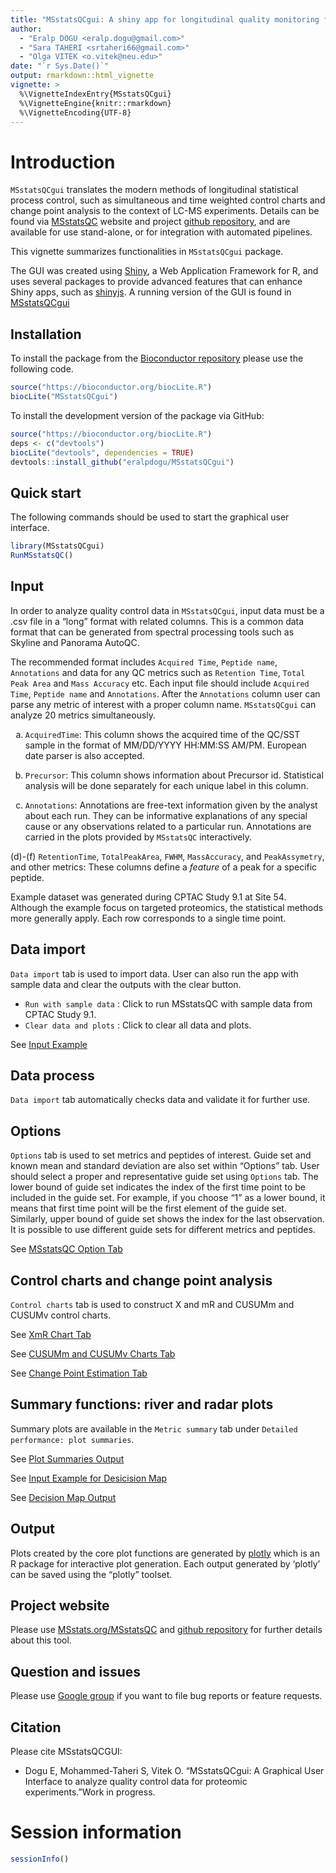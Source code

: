 ```yaml
---
title: "MSstatsQCgui: A shiny app for longitudinal quality monitoring for proteomic experiments"
author:
  - "Eralp DOGU <eralp.dogu@gmail.com>" 
  - "Sara TAHERI <srtaheri66@gmail.com>" 
  - "Olga VITEK <o.vitek@neu.edu>" 
date: "`r Sys.Date()`"
output: rmarkdown::html_vignette
vignette: >
  %\VignetteIndexEntry{MSstatsQCgui}
  %\VignetteEngine{knitr::rmarkdown}
  %\VignetteEncoding{UTF-8}
---
```


# Introduction 

`MSstatsQCgui` translates the modern methods of longitudinal statistical process control, such as simultaneous and time weighted control charts and change point analysis to the context of LC-MS experiments. Details can be found via [MSstatsQC](www.msstats.org/msstatsqc) website and project [github repository](https://github.com/eralpdogu/MSstatsQCgui), and are available for use stand-alone, or for integration with automated pipelines. 

This vignette summarizes functionalities in `MSstatsQCgui` package. 

The GUI was created using [Shiny](https://shiny.rstudio.com/), 
a Web Application Framework for R, and uses
several packages to provide advanced features that can enhance Shiny apps, 
such as [shinyjs](https://github.com/daattali/shinyjs). A running version of the GUI is found in [MSstatsQCgui](https://eralpdogu.shinyapps.io/msstatsqc/)

## Installation
To install the package from the [Bioconductor repository](http://bioconductor.org/packages/MSstatsQCGUI/) please use the following
code. 
```r
source("https://bioconductor.org/biocLite.R")
biocLite("MSstatsQCgui")
```

To install the development version of the package via GitHub:

```r
source("https://bioconductor.org/biocLite.R")
deps <- c("devtools")
biocLite("devtools", dependencies = TRUE)
devtools::install_github("eralpdogu/MSstatsQCgui")
```

## Quick start

The following commands should be used to start the graphical user interface.

```r
library(MSstatsQCgui)
RunMSstatsQC()
```

## Input

In order to analyze quality control data in `MSstatsQCgui`, input data must be a .csv file in a "long" format with related columns. This is a common data format that can be generated from spectral processing tools such as Skyline and Panorama AutoQC.

The recommended format includes `Acquired Time`, `Peptide name`, `Annotations` and data for any QC metrics such as `Retention Time`, `Total Peak Area` and `Mass Accuracy` etc. Each input file should include `Acquired Time`, `Peptide name` and `Annotations`. After the `Annotations` column user can parse any metric of interest with a proper column name. `MSstatsQCgui` can analyze 20 metrics simultaneously. 

(a) `AcquiredTime`: This column shows the acquired time of the QC/SST sample in the format of MM/DD/YYYY HH:MM:SS AM/PM. European date parser is also accepted.

(b) `Precursor`: This column shows information about Precursor id. Statistical analysis will be done separately for each unique label in this column. 

(c) `Annotations`: Annotations are free-text information given by the analyst about each run. They can be informative explanations of any special cause or any observations related to a particular run. Annotations are carried in the plots provided by `MSstatsQC` interactively.  

(d)-(f) `RetentionTime`, `TotalPeakArea`, `FWHM`, `MassAccuracy`, and `PeakAssymetry`, and other metrics: These columns define a *feature* of a peak for a specific peptide. 

Example dataset was generated during CPTAC Study 9.1 at Site 54. Although the example focus on targeted proteomics, the statistical methods more generally apply. Each row corresponds to a single time point. 

## Data import 

`Data import` tab is used to import data.  User can also run the app with sample data and clear the outputs with the clear button.

* `Run with sample data` : Click to run MSstatsQC with sample data from CPTAC Study 9.1.
* `Clear data and plots` : Click to clear all data and plots.

See [Input Example](https://github.com/eralpdogu/MSstatsQC/blob/master/vignettes/1.input_example.png)

## Data process

`Data import` tab automatically checks data and validate it for further use.  

## Options

`Options` tab is used to set metrics and peptides of interest. Guide set and known mean and standard deviation are also set within "Options" tab. User should select a proper and representative guide set using `Options` tab. The lower bound of guide set indicates the index of the first time point to be included in the guide set. For example, if you choose "1" as a lower bound, it means that first time point will be the first element of the guide set. Similarly, upper bound of guide set shows the index for the last observation. It is possible to use different guide sets for different metrics and peptides.   

See [MSstatsQC Option Tab](https://github.com/eralpdogu/MSstatsQC/blob/master/vignettes/2.options_example.png)

## Control charts and change point analysis

`Control charts` tab is used to construct X and mR and CUSUMm and CUSUMv control charts.

See [XmR Chart Tab](https://github.com/eralpdogu/MSstatsQC/blob/master/vignettes/3.XmRChartTAA.png)

See [CUSUMm and CUSUMv Charts Tab](https://github.com/eralpdogu/MSstatsQC/blob/master/vignettes/4.CUSUMforTAA.png)

See [Change Point Estimation Tab](https://github.com/eralpdogu/MSstatsQC/blob/master/vignettes/5.CPforTAA.png)

## Summary functions: river and radar plots

Summary plots are available in the `Metric summary` tab under `Detailed performance: plot summaries`.

See [Plot Summaries Output](https://github.com/eralpdogu/MSstatsQC/blob/master/vignettes/6.RiverRadar.png)

See [Input Example for Desicision Map](https://github.com/eralpdogu/MSstatsQC/blob/master/vignettes/7.DecisionInput.png)

See [Decision Map Output](https://github.com/eralpdogu/MSstatsQC/blob/master/vignettes/8.Decisionmaps.png)

## Output

Plots created by the core plot functions are generated by [plotly](https://plot.ly/r/) which is an R package for interactive plot generation. Each output generated by 'plotly' can be saved using the "plotly" toolset.

## Project website
Please use [MSstats.org/MSstatsQC](https://www.MSstats.org/MSstatsQC) and [github repository](https://github.com/eralpdogu/MSstatsQCgui) for further details about this tool.

## Question and issues
Please use [Google group](https://groups.google.com/forum/#!forum/msstatsqc) if you want to file bug reports or feature requests.

## Citation

Please cite MSstatsQCGUI: 

* Dogu E, Mohammed-Taheri S, Vitek O. "MSstatsQCgui: A Graphical User Interface to analyze quality control data for proteomic experiments."Work in progress.

# Session information

```r
sessionInfo()
```


